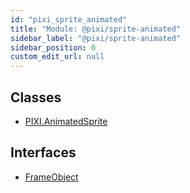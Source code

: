```yaml
---
id: "pixi_sprite_animated"
title: "Module: @pixi/sprite-animated"
sidebar_label: "@pixi/sprite-animated"
sidebar_position: 0
custom_edit_url: null
---
```

## Classes
* [PIXI.AnimatedSprite](../classes/PIXI.AnimatedSprite.pixi_sprite_animated)
## Interfaces
* [FrameObject](../interfaces/FrameObject.pixi_sprite_animated)

    